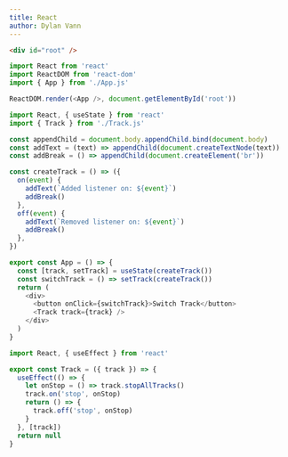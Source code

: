 ```yaml
---
title: React
author: Dylan Vann
---
```


<Playground>


```html filename=index.html
<div id="root" />
```

```js filename=index.js main
import React from 'react'
import ReactDOM from 'react-dom'
import { App } from './App.js'

ReactDOM.render(<App />, document.getElementById('root'))
```

```js filename=App.js
import React, { useState } from 'react'
import { Track } from './Track.js'

const appendChild = document.body.appendChild.bind(document.body)
const addText = (text) => appendChild(document.createTextNode(text))
const addBreak = () => appendChild(document.createElement('br'))

const createTrack = () => ({
  on(event) {
    addText(`Added listener on: ${event}`)
    addBreak()
  },
  off(event) {
    addText(`Removed listener on: ${event}`)
    addBreak()
  },
})

export const App = () => {
  const [track, setTrack] = useState(createTrack())
  const switchTrack = () => setTrack(createTrack())
  return (
    <div>
      <button onClick={switchTrack}>Switch Track</button>
      <Track track={track} />
    </div>
  )
}
```

```jsx filename=Track.js selected
import React, { useEffect } from 'react'

export const Track = ({ track }) => {
  useEffect(() => {
    let onStop = () => track.stopAllTracks()
    track.on('stop', onStop)
    return () => {
      track.off('stop', onStop)
    }
  }, [track])
  return null
}
```

</Playground>

